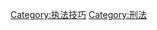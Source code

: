 {{Commons category|Criminal investigation}}
{{cat main}}

[[Category:执法技巧|Category:执法技巧]]
[[Category:刑法|Category:刑法]]